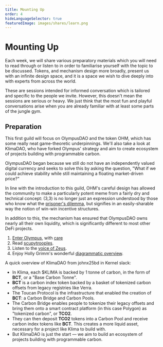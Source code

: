 ```yaml
---
title: Mounting Up
order: 4
hideLanguageSelector: true
featuredImage: images/shares/learn.png
---
```


# Mounting Up

Each week, we will share various preparatory materials which you will need to read through or listen to in order to familiarise yourself with the topic to be discussed. Tokens, and mechanism design more broadly, present us with an infinite design space, and it is a space we wish to dive deeply into with experts from across the world.

These are sessions intended for informed conversation which is tailored and specific to the people we invite. However, this doesn't mean the sessions are serious or heavy. We just think that the most fun and playful conversations arise when you are already familiar with at least some parts of the jungle gym.

## Preparation

This first guild will focus on OlympusDAO and the token OHM, which has some really neat game-theoretic underpinnings. We'll also take a look at KlimaDAO, who have forked Olympus' strategy and aim to create ecosystem of projects building with programmable carbon.

OlympusDAO began because we still do not have an independently valued digital currency and seeks to solve this by asking the question, "What if we could achieve stability while still maintaining a floating market-driven price?"

In line with the introduction to this guild, OHM's careful design has allowed the community to make a particularly potent meme from a fairly dry and technical concept: (3,3) is no longer just an expression understood by those who know what the [prisoner's dilemma](https://en.wikipedia.org/wiki/Prisoner%27s_dilemma), but signifies in an easily-sharable way the notion of win-win incentive structures.

In addition to this, the mechanism has ensured that OlympusDAO owns nearly all their own liquidity, which is significantly different to most other DeFi projects.

1. [Enter Olympus](https://every.to/almanack/olympus-dao), with [care](https://dirtroads.substack.com/p/-18-olympus-devourer-of-planets)
2. Read [scupytrooples](https://twitter.com/scupytrooples/status/1447398430574141445).
2. Listen to the [voice of Zeus](https://anchor.fm/missiondefi/episodes/EP-15---Is-Zeus-of-Olympus-DAO-the-god-of-protocol-planning-we-didnt-know-we-needed--OHM-e17vkc1).
3. Enjoy Holly Grimm's wonderful [diagrammatic overview](https://www.figma.com/file/Q403umcOyBmLI68TL3mVxb/OHM?node-id=0%3A1).

A quick overview of KlimaDAO from johnx25bd in Kernel slack:

- In Klima, each $KLIMA is backed by 1 tonne of carbon, in the form of **BCT**, or a "Base Carbon Tonne".
- **BCT** is a carbon index token backed by a basket of tokenized carbon offsets from legacy registries like Verra.
- The Toucan Protocol is the infrastructure that enabled the creation of **BCT**: a Carbon Bridge and Carbon Pools.
- The Carbon Bridge enables people to tokenize their legacy offsets and bring them onto a smart contract platform (in this case Polygon) as "tokenized carbon", or **TCO2**.
- They can then deposit **TCO2** tokens into a Carbon Pool and receive carbon index tokens like **BCT**. This creates a more liquid asset, necessary for a project like Klima to build with.
- But KlimaDAO is just the start — we aim to build an ecosystem of projects building with programmable carbon.